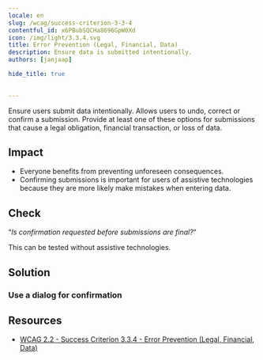 ```yaml
---
locale: en
slug: /wcag/success-criterion-3-3-4
contentful_id: x6PBubSQCHa8696GpW0Xd
icon: /img/light/3.3.4.svg
title: Error Prevention (Legal, Financial, Data)
description: Ensure data is submitted intentionally.
authors: [janjaap]

hide_title: true

	
---
```


<Hero
  title="Error Prevention (Legal, Financial, Data)"
  icon="/img/light/3.3.4.svg"
  prefix="Success Criterion 3.3.4"
  suffix="Level AA"
/>

Ensure users submit data intentionally. Allows users to undo, correct or confirm a submission. Provide at least one of these options for submissions that cause a legal obligation, financial transaction, or loss of data.

## Impact

- Everyone benefits from preventing unforeseen consequences.
- Confirming submissions is important for users of assistive technologies because they are more likely make mistakes when entering data.

## Check

“*Is confirmation requested before submissions are final?*“

This can be tested without assistive technologies.

## Solution

### Use a dialog for confirmation

<CodeSample id="accessibility-dialog" locale="en"/>

## Resources

- [WCAG 2.2 - Success Criterion 3.3.4 - Error Prevention (Legal, Financial, Data)](https://www.w3.org/TR/WCAG22/#error-prevention-legal-financial-data)